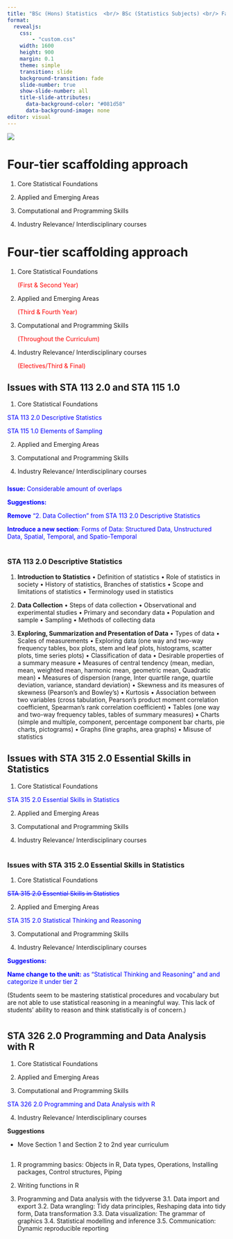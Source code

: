 ```yaml
---
title: "BSc (Hons) Statistics  <br/> BSc (Statistics Subjects) <br/> Faculty of Applied sciences <br/> University of Sri Jayewardenepura <br/> Suggestions for Curriculum Revision<br/>Thiyanga S. Talagala"
format:
  revealjs:
    css:
        - "custom.css"
    width: 1600
    height: 900
    margin: 0.1
    theme: simple
    transition: slide
    background-transition: fade
    slide-number: true
    show-slide-number: all
    title-slide-attributes: 
      data-background-color: "#081d58"
      data-background-image: none
editor: visual
---
```


![](asa1.png)


#  Four-tier scaffolding approach

1. Core Statistical Foundations

2. Applied and Emerging Areas

3. Computational and Programming Skills

4. Industry Relevance/ Interdisciplinary courses


#  Four-tier scaffolding approach

1. Core Statistical Foundations<p style="color:red;">(First & Second Year) </p>

2. Applied and Emerging Areas<p style="color:red;">(Third & Fourth Year) </p>


3. Computational and Programming Skills<p style="color:red;">(Throughout the Curriculum)</p>


4. Industry Relevance/ Interdisciplinary courses<p style="color:red;"> (Electives/Third & Final)</p>

##   Issues with STA 113 2.0 and STA 115 1.0

1. Core Statistical Foundations

<p style="color:blue;">STA 113 2.0 Descriptive Statistics</p>

<p style="color:blue;">STA 115 1.0 Elements of Sampling</p>

2. Applied and Emerging Areas

3. Computational and Programming Skills

4. Industry Relevance/ Interdisciplinary courses


###

<p style="color:blue;">**Issue:** Considerable amount of overlaps</p> <p style="color:blue;">**Suggestions:**<p style="color:blue;"> **Remove** "2. Data Collection" from STA 113 2.0 Descriptive Statistics</p>

<p style="color:blue;">**Introduce a new section**: Forms of Data:  Structured Data, Unstructured Data, Spatial, Temporal, and Spatio-Temporal</p>

#

### STA 113 2.0 Descriptive Statistics

1. **Introduction to Statistics**
• Definition of statistics
• Role of statistics in society
• History of statistics, Branches of statistics
• Scope and limitations of statistics
• Terminology used in statistics

2. **Data Collection**
• Steps of data collection
• Observational and experimental studies
• Primary and secondary data
• Population and sample
• Sampling
• Methods of collecting data


3. **Exploring, Summarization and Presentation of Data**
• Types of data
• Scales of measurements
• Exploring data (one way and two-way frequency tables, box plots, stem and leaf plots, histograms,
scatter plots, time series plots)
• Classification of data
• Desirable properties of a summary measure
• Measures of central tendency (mean, median, mean, weighted mean, harmonic mean, geometric
mean, Quadratic mean)
• Measures of dispersion (range, Inter quartile range, quartile deviation, variance, standard
deviation)
• Skewness and its measures of skewness (Pearson’s and Bowley’s)
• Kurtosis
• Association between two variables (cross tabulation, Pearson’s product moment correlation
coefficient, Spearman’s rank correlation coefficient)
• Tables (one way and two-way frequency tables, tables of summary measures)
• Charts (simple and multiple, component, percentage component bar charts, pie charts, pictograms)
• Graphs (line graphs, area graphs)
• Misuse of statistics


## Issues with STA 315 2.0 Essential Skills in Statistics


1. Core Statistical Foundations

<p style="color:blue;">STA 315 2.0 Essential Skills in Statistics</p>


2. Applied and Emerging Areas

3. Computational and Programming Skills

4. Industry Relevance/ Interdisciplinary courses

# 

### Issues with STA 315 2.0 Essential Skills in Statistics


1. Core Statistical Foundations

<p style="color:blue;">~~STA 315 2.0 Essential Skills in Statistics~~</p>


2. Applied and Emerging Areas

<p style="color:blue;">STA 315 2.0 Statistical Thinking and Reasoning</p>


3. Computational and Programming Skills



4. Industry Relevance/ Interdisciplinary courses

<p style="color:blue;">**Suggestions:**</p>

<p style="color:blue;">**Name change to the unit:** as "Statistical Thinking and Reasoning" and and categorize it under tier 2</p>

(Students seem to be mastering statistical procedures and vocabulary but are not able to use statistical reasoning in a meaningful way. This lack of students’ ability to reason and think statistically is of concern.)

# 

## STA 326 2.0 Programming and Data Analysis with R


1. Core Statistical Foundations

2. Applied and Emerging Areas


3. Computational and Programming Skills

<p style="color:blue;">STA 326 2.0 Programming and Data Analysis with R</p>

4. Industry Relevance/ Interdisciplinary courses

**Suggestions**

- Move Section 1 and Section 2 to 2nd year curriculum

##

1. R programming basics: Objects in R, Data types, Operations, Installing packages, Control structures,
Piping

2. Writing functions in R



3. Programming and Data analysis with the tidyverse
3.1. Data import and export
3.2. Data wrangling: Tidy data principles, Reshaping data into tidy form, Data transformation
3.3. Data visualization: The grammar of graphics
3.4. Statistical modelling and inference
3.5. Communication: Dynamic reproducible reporting
